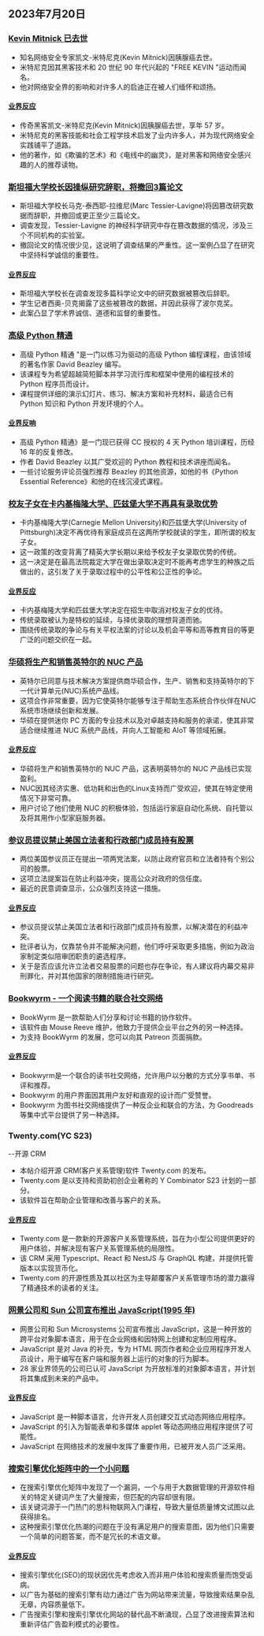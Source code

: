 

<CallToAction />

<Steps>

## 2023年7月20日

### [Kevin Mitnick 已去世](https://www.dignitymemorial.com/obituaries/las-vegas-nv/kevin-mitnick-11371668)

- 知名网络安全专家凯文-米特尼克(Kevin Mitnick)因胰腺癌去世。
- 米特尼克因其黑客技术和 20 世纪 90 年代兴起的 "FREE KEVIN "运动而闻名。
- 他对网络安全界的影响和对许多人的启迪正在被人们缅怀和颂扬。

#### [业界反应](http://news.ycombinator.com/item?id=36795173)

- 传奇黑客凯文-米特尼克(Kevin Mitnick)因胰腺癌去世，享年 57 岁。
- 米特尼克的黑客技能和社会工程学技术启发了业内许多人，并为现代网络安全实践铺平了道路。
- 他的著作，如《欺骗的艺术》和《电线中的幽灵》，是对黑客和网络安全感兴趣的人的推荐读物。

### [斯坦福大学校长因操纵研究辞职，将撤回3篇论文](https://stanforddaily.com/2023/07/19/stanford-president-resigns-over-manipulated-research-will-retract-at-least-3-papers/)

- 斯坦福大学校长马克-泰西耶-拉维尼(Marc Tessier-Lavigne)将因篡改研究数据而辞职，并撤回或更正至少三篇论文。
- 调查发现，Tessier-Lavigne 的神经科学研究中存在篡改数据的情况，涉及三个不同机构的实验室。
- 撤回论文的情况很少见，这说明了调查结果的严重性。这一案例凸显了在研究中坚持科学诚信的重要性。

#### [业界反应](http://news.ycombinator.com/item?id=36790301)

- 斯坦福大学校长在调查发现多篇科学论文中的研究数据被篡改后辞职。
- 学生记者西奥-贝克揭露了这些被篡改的数据，并因此获得了波尔克奖。
- 此案凸显了学术界诚信、道德和监督的重要性。

### [高级 Python 精通](https://github.com/dabeaz-course/python-mastery)

- 高级 Python 精通 "是一门以练习为驱动的高级 Python 编程课程，由该领域的著名作家 David Beazley 编写。
- 该课程专为希望超越简短脚本并学习流行库和框架中使用的编程技术的 Python 程序员而设计。
- 课程提供详细的演示幻灯片、练习、解决方案和补充材料，最适合已有 Python 知识和 Python 开发环境的个人。

#### [业界反响](http://news.ycombinator.com/item?id=36785005)

- 高级 Python 精通》是一门现已获得 CC 授权的 4 天 Python 培训课程，历经 16 年的反复修改。
- 作者 David Beazley 以其广受欢迎的 Python 教程和技术讲座而闻名。
- 一些讨论服务评论员强烈推荐 Beazley 的其他资源，如他的书《Python Essential Reference》和他的在线沉浸式课程。

### [校友子女在卡内基梅隆大学、匹兹堡大学不再具有录取优势](https://triblive.com/news/children-relatives-of-alumni-no-longer-have-admissions-edge-at-carnegie-mellon-pitt/)

- 卡内基梅隆大学(Carnegie Mellon University)和匹兹堡大学(University of Pittsburgh)决定不再优待有家庭成员在这两所学校就读的学生，即所谓的校友子女。
- 这一政策的改变背离了精英大学长期以来给予校友子女录取优势的传统。
- 这一决定是在最高法院裁定大学在做出录取决定时不能再考虑学生的种族之后做出的，这引发了关于录取过程中的公平性和公正性的争论。

#### [业界反应](http://news.ycombinator.com/item?id=36788274)

- 卡内基梅隆大学和匹兹堡大学决定在招生中取消对校友子女的优待。
- 传统录取被认为是特权的延续，与择优录取的理想背道而驰。
- 围绕传统录取的争论与有关平权法案的讨论以及机会平等和高等教育目的等更广泛的问题交织在一起。

### [华硕将生产和销售英特尔的 NUC 产品](https://www.intel.com/content/www/us/en/newsroom/news/intel-nuc-systems-agreement.html)

- 英特尔已同意与技术解决方案提供商华硕合作，生产、销售和支持英特尔的下一代计算单元(NUC)系统产品线。
- 这项合作非常重要，因为它使英特尔能够专注于帮助生态系统合作伙伴在NUC系统市场继续创新和发展。
- 华硕在提供迷你 PC 方面的专业技术以及对卓越支持和服务的承诺，使其非常适合继续推进 NUC 系统产品线，并向人工智能和 AIoT 等领域拓展。

#### [业界反应](http://news.ycombinator.com/item?id=36781248)

- 华硕将生产和销售英特尔的 NUC 产品，这表明英特尔的 NUC 产品线已实现盈利。
- NUC因其经济实惠、低功耗和出色的Linux支持而广受欢迎，使其在特定使用情况下非常可靠。
- 用户讨论了他们使用 NUC 的积极体验，包括运行家庭自动化系统、自托管以及将其用作小型家庭服务器。

### [参议员提议禁止美国立法者和行政部门成员持有股票](https://www.wsj.com/articles/senators-to-propose-ban-on-u-s-lawmakers-executive-branch-members-owning-stock-6db6411)

- 两位美国参议员正在提出一项两党法案，以防止政府官员和立法者持有个别公司的股票。
- 这项立法提案旨在防止利益冲突，提高公众对政府的信任度。
- 最近的民意调查显示，公众强烈支持这一措施。

#### [业界反应](http://news.ycombinator.com/item?id=36785467)

- 参议员提议禁止美国立法者和行政部门成员持有股票，以解决潜在的利益冲突。
- 批评者认为，仅靠禁令并不能解决问题，他们呼吁采取更多措施，例如为政治家制定类似陪审团职责的遴选程序。
- 关于是否应该允许立法者交易股票的问题也存在争论，有人建议将内幕交易非刑罪化，并对其他国家的限制措施进行研究。

### [Bookwyrm - 一个阅读书籍的联合社交网络](https://joinbookwyrm.com/)

- BookWyrm 是一款帮助人们分享和讨论书籍的协作软件。
- 该软件由 Mouse Reeve 维护，他致力于提供企业平台之外的另一种选择。
- 为支持 BookWyrm 的发展，您可以向其 Patreon 页面捐款。

#### [业界反应](http://news.ycombinator.com/item?id=36785285)

- Bookwyrm是一个联合的读书社交网络，允许用户以分散的方式分享书单、书评和推荐。
- Bookwyrm 的用户界面因其用户友好和直观的设计而广受赞誉。
- Bookwyrm 为图书社交网络提供了一种反企业和联合的方法，为 Goodreads 等集中式平台提供了另一种选择。

### Twenty.com(YC S23)

--开源 CRM

- 本帖介绍开源 CRM(客户关系管理)软件 Twenty.com 的发布。
- Twenty.com 是以支持和资助初创企业著称的 Y Combinator S23 计划的一部分。
- 该软件旨在帮助企业管理和改善与客户的关系。

#### [业界反应](http://news.ycombinator.com/item?id=36791434)

- Twenty.com 是一款新的开源客户关系管理系统，旨在为小型公司提供更好的用户体验，并解决现有客户关系管理系统的局限性。
- 该 CRM 采用 Typescript、React 和 NestJS 与 GraphQL 构建，并提供托管版本以实现货币化。
- Twenty.com 的开源性质及其以社区为主导颠覆客户关系管理市场的潜力赢得了精通技术的读者的关注。

### [网景公司和 Sun 公司宣布推出 JavaScript(1995 年)](https://web.archive.org/web/20070916144913/https://wp.netscape.com/newsref/pr/newsrelease67.html)

- 网景公司和 Sun Microsystems 公司宣布推出 JavaScript，这是一种开放的跨平台对象脚本语言，用于在企业网络和因特网上创建和定制应用程序。
- JavaScript 是对 Java 的补充，专为 HTML 网页作者和企业应用程序开发人员设计，用于编写在客户端和服务器上运行的对象的行为脚本。
- 28 家业界领先的公司已认可 JavaScript 为开放标准的对象脚本语言，并计划将其集成到未来的产品中。

#### [业界反应](http://news.ycombinator.com/item?id=36782761)

- JavaScript 是一种脚本语言，允许开发人员创建交互式动态网络应用程序。
- JavaScript 的引入为智能表单和多媒体 applet 等动态网络应用程序提供了可能性。
- JavaScript 在网络技术的发展中发挥了重要作用，已被开发人员广泛采用。

### [搜索引擎优化矩阵中的一个小问题](https://www.izzy.co/blogs/a-glitch-in-the-seo-matrix.html)

- 在搜索引擎优化矩阵中发现了一个漏洞，一个与用于大数据管理的开源软件相关的特定关键词产生了大量搜索，但匹配的内容却很有限。
- 该关键词源于一门热门的思科物联网入门课程，导致大量低质量博文试图以此获得排名。
- 这种搜索引擎优化热潮的问题在于没有满足用户的搜索意图，因为他们只需要一个简单的问题答案，而不是冗长的术语文章。

#### [业界反应](http://news.ycombinator.com/item?id=36788813)

- 搜索引擎优化(SEO)的现状因优先考虑收入而非用户体验和搜索质量而饱受诟病。
- 以广告为基础的搜索引擎有动力通过广告为网站带来流量，导致搜索结果杂乱无章，内容质量低下。
- 广告搜索引擎和搜索引擎优化网站的替代品不断涌现，凸显了改进搜索算法和重新评估广告盈利模式的必要性。

</Steps>
